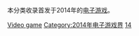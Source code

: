 本分类收录首发于2014年的[[电子游戏|电子游戏]]。

{{Year by category
| m = 2
| c = 0
| d = 1
| y = 4
| cat = 电子游戏
| in = 电子游戏界
| parent = 各年电子游戏
| subcat = 2014年作品
| sortkey = Video game
}}

[[Category:2014年软件|Video game]]
[[Category:2014年电子游戏界|Category:2014年电子游戏界]]
[[Category:2010年代电子游戏|14]]